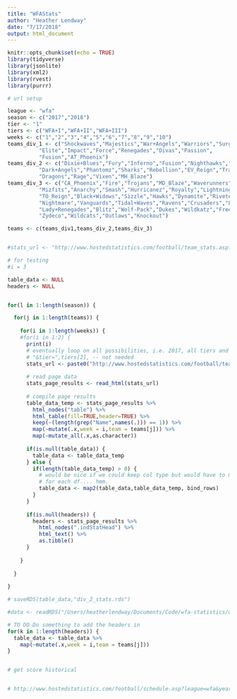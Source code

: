 ```yaml
---
title: "WFAStats"
author: "Heather Lendway"
date: "7/17/2018"
output: html_document
---
```


```r
knitr::opts_chunk$set(echo = TRUE)
library(tidyverse)
library(jsonlite)
library(xml2)
library(rvest)
library(purrr)
```


```r

# url setup

league <- "wfa"
season <- c("2017","2018")
tier <- "1"
tiers <- c("WFA+I","WFA+II","WFA+III")
weeks <- c("1","2","3","4","5","6","7","8","9","10")
teams_div_1 <- c("Shockwaves","Majestics","War+Angels","Warriors","Surge","Titans",
          "Elite","Impact","Force","Renegades","Divas","Passion",
          "Fusion","AT_Phoenix")
teams_div_2 <- c("Dixie+Blues","Fury","Inferno","Fusion","Nighthawks","Comets",
          "Dark+Angels","Phantomz","Sharks","Rebellion","EV_Reign","Trauma",
          "Dragons","Rage","Vixen","MH_Blaze")
teams_div_3 <- c("CA_Phoenix","Fire","Trojans","MD_Blaze","Waverunners","Tigers",
          "Mizfits","Anarchy","Smash","Hurricanez","Royalty","Lightning",
          "TO_Reign","Black+Widows","Sizzle","Hawks","Dynamite","Riveters","Assault","Mayhem",
          "Nightmare","Vanguards","Tidal+Waves","Ravens","Crusaders","Las+Cruces","Thunderkatz",
          "Lady+Renegades","Blitz","Wolf-Pack","Dukes","Wildkatz","Freeze","Destroyers","Power",
          "Zydeco","Wildcats","Outlaws","Knockout")

teams <- c(teams_div1,teams_div_2,teams_div_3)


#stats_url <- "http://www.hostedstatistics.com/football/team_stats.asp?league=WFA&season=2018&tier=WFA+II&selected_team=Inferno&selected_week=10"

# for testing
#i = 3

table_data <- NULL
headers <- NULL


for(l in 1:length(season)) {

  for(j in 1:length(teams)) {
  
    for(i in 1:length(weeks)) {
    #for(i in 1:2) {
      print(i)
      # eventually loop on all possibilities, i.e. 2017, all tiers and all weeks
      # "&tier=",tiers[2], -- not needed
      stats_url <- paste0("http://www.hostedstatistics.com/football/team_stats.asp?league=WFA&season=",season[2],"&selected_team=",teams[j],"&selected_week=",weeks[i])
    
      # read page data
      stats_page_results <- read_html(stats_url)
      
      # compile page results
      table_data_temp <- stats_page_results %>% 
        html_nodes("table") %>% 
        html_table(fill=TRUE,header=TRUE) %>%
        keep(~(length(grep("Name",names(.))) == 1)) %>% 
        map(~mutate(.x,week = i,team = teams[j])) %>% 
        map(~mutate_all(.x,as.character))
      
      if(is.null(table_data)) {
        table_data <- table_data_temp
      } else {
        if(length(table_data_temp) > 0) {
          # would be nice if we could keep col type but would have to manually set
          # for each df.... hmm.
          table_data <- map2(table_data,table_data_temp, bind_rows)
        }
      }
      
      if(is.null(headers)) {
        headers <- stats_page_results %>% 
          html_nodes(".indStatHead") %>%
          html_text() %>% 
          as.tibble()
      }
    
    }
    
  }
  
}

# saveRDS(table_data,"div_2_stats.rds")

#data <- readRDS("/Users/heatherlendway/Documents/Code/wfa-statistics/div_2_stats.rds")

# TO DO Do something to add the headers in
for(k in 1:length(headers)) {
  table_data <- table_data %>% 
    map(~mutate(.x,week = i,team = teams[j]))
}



```

```r
# get score historical


# http://www.hostedstatistics.com/football/schedule.asp?league=wfa&year=2013


```

